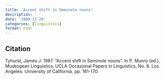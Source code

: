 ```yaml
---
title: 'Accent shift in Seminole nouns'
description: ' '
date: '1989-12-29'
categories: [linguistics]
format: html
---
```


## Citation

Tyhurst, James J. 1987.
"Accent shift in Seminole nouns".
In P. Munro (ed.), Muskogean Linguistics, UCLA Occasional Papers in Linguistics, No. 6.
Los Angeles: University of California. pp. 161-170.
